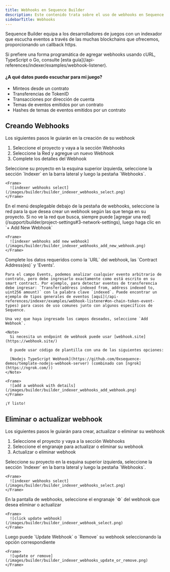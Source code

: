 ```yaml
---
title: Webhooks en Sequence Builder
description: Este contenido trata sobre el uso de webhooks en Sequence Builder para que los desarrolladores de juegos escuchen eventos en múltiples blockchains.
sidebarTitle: Webhooks
---
```


Sequence Builder equipa a los desarrolladores de juegos con un indexador que escucha eventos a través de las muchas blockchains que ofrecemos, proporcionando un callback https.

<Warning>
  Si prefiere una forma programática de agregar webhooks usando cURL, TypeScript o Go, consulte [esta guía](/api-references/indexer/examples/webhook-listener).
</Warning>

#### ¿A qué datos puedo escuchar para mi juego?

- Minteos desde un contrato
- Transferencias de TokenID
- Transacciones por dirección de cuenta
- Temas de eventos emitidos por un contrato
- Hashes de temas de eventos emitidos por un contrato

## Creando Webhooks
Los siguientes pasos le guiarán en la creación de su webhook
1. Seleccione el proyecto y vaya a la sección Webhooks
2. Seleccione la Red y agregue un nuevo Webhook
3. Complete los detalles del Webhook

<Steps>
  <Step title="Seleccione el proyecto y vaya a la sección Webhooks">
    Seleccione su proyecto en la esquina superior izquierda, seleccione la sección `Indexer` en la barra lateral y luego la pestaña `Webhooks`.

    <Frame>
      ![indexer webhooks select](/images/builder/builder_indexer_webhooks_select.png)
    </Frame>
  </Step>

  <Step title="Seleccione la Red y agregue un nuevo Webhook">
    En el menú desplegable debajo de la pestaña de webhooks, seleccione la red para la que desea crear un webhook según las que tenga en su proyecto. Si no ve la red que busca, siempre puede [agregar una red](/support/builder/project-settings#3-network-settings), luego haga clic en `+ Add New Webhook`

    <Frame>
      ![indexer webhooks add new webhook](/images/builder/builder_indexer_webhooks_add_new_webhook.png)
    </Frame>
  </Step>

  <Step title="Complete los detalles del Webhook">
    Complete los datos requeridos como la `URL` del webhook, las `Contract Address(es)` y 'Events'.

    Para el campo Events, podemos analizar cualquier evento arbitrario de contrato, pero debe ingresarlo exactamente como está escrito en su smart contract. Por ejemplo, para detectar eventos de transferencia debe ingresar: `Transfer(address indexed from, address indexed to, uint256 amount)` con la palabra clave `indexed`. Puede encontrar un ejemplo de tipos generales de eventos [aquí](/api-references/indexer/examples/webhook-listener#on-chain-token-event-types) para casos de uso comunes junto con algunos específicos de Sequence.

    Una vez que haya ingresado los campos deseados, seleccione `Add Webhook`.

    <Note>
      Si necesita un endpoint de webhook puede usar [webhook.site](https://webhook.site/)

      O puede usar código de plantilla con una de las siguientes opciones:

      [Nodejs TypeScript Webhook](https://github.com/0xsequence-demos/template-nodejs-webhook-server) (combinado con [ngrok](https://ngrok.com/))
    </Note>

    <Frame>
      ![add a webhook with details](/images/builder/builder_indexer_webhooks_add_webhook.png)
    </Frame>

    ¡Y listo!
  </Step>
</Steps>

## Eliminar o actualizar webhook
Los siguientes pasos le guiarán para crear, actualizar o eliminar su webhook
1. Seleccione el proyecto y vaya a la sección Webhooks
2. Seleccione el engranaje para actualizar o eliminar su webhook
3. Actualizar o eliminar webhook

<Steps>
  <Step title="Seleccione el proyecto y vaya a la sección Webhooks">
    Seleccione su proyecto en la esquina superior izquierda, seleccione la sección `Indexer` en la barra lateral y luego la pestaña `Webhooks`.

    <Frame>
      ![indexer webhooks select](/images/builder/builder_indexer_webhooks_select.png)
    </Frame>
  </Step>

  <Step title="Seleccione el engranaje para actualizar o eliminar su webhook">
    En la pantalla de webhooks, seleccione el engranaje `⚙` del webhook que desea eliminar o actualizar

    <Frame>
      ![click update webhook](/images/builder/builder_indexer_webhook_select.png)
    </Frame>
  </Step>

  <Step title="Actualizar o eliminar webhook">
    Luego puede `Update Webhook` o `Remove` su webhook seleccionando la opción correspondiente

    <Frame>
      ![update or remove](/images/builder/builder_indexer_webhooks_update_or_remove.png)
    </Frame>
  </Step>
</Steps>